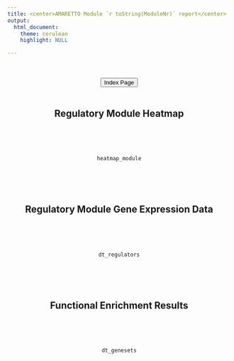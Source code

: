 ```yaml
---
title: <center>AMARETTO Module `r toString(ModuleNr)` report</center>
output: 
  html_document:
    theme: cerulean
    highlight: NULL

---
```

<center>
<br><br>
<a href="../index.html"><button type="button"  class="btn btn-primary">Index Page</button></a>
<br><br>

## Regulatory Module Heatmap
<br><br><br>
```r
heatmap_module
```
<br><br><br>

## Regulatory Module Gene Expression Data
<br><br><br>
```r
dt_regulators
```
<br><br><br>

## Functional Enrichment Results
<br><br><br>
```r
dt_genesets
```
<br><br><br>
</center>